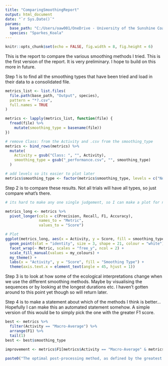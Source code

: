 ```yaml
---
title: "ComparingSmoothingReport"
output: html_document
date: "`r Sys.Date()`"
params:
  base_path: "C:/Users/oaw001/OneDrive - University of the Sunshine Coast/PostProcessing"
  species: "Sparkes_Koala"
---
```


```r
knitr::opts_chunk$set(echo = FALSE, fig.width = 8, fig.height = 6)
```

This is the report to compare the various smoothing methods I tried. This is the first version of the report. It is very preliminary. I hope to build on this more in future.

Step 1 is to find all the smoothing types that have been tried and load in their data to a consolidated file.
```r
metrics_list <- list.files(
  file.path(base_path, "Output", species),
  pattern = "*?.csv",
  full.names = TRUE
)

metrics <- lapply(metrics_list, function(file) {
  fread(file) %>%
    mutate(smoothing_type = basename(file)) 
})

# remove Class: from the Activity and .csv from the smoothing_type
metrics <- bind_rows(metrics) %>%
  mutate(
    Activity = gsub("Class: ", "", Activity),
    smoothing_type = gsub("_performance.csv", "", smoothing_type)
  )

# add levels so its easier to plot later
metrics$smoothing_type <- factor(metrics$smoothing_type, levels = c("NoSmoothing", "ModeSmoothing", "DurationSmoothing", "ConfusionSmoothing", "TransitionSmoothing", "HMMSmoothing", "BayesianSmoothing", "LSTMSmoothing"))

```

Step 2 is to compare these results. Not all trials will have all types, so just compare what's there.
```r
# its hard to make any one single judgement, so I can make a plot for now

metrics_long <- metrics %>%
  pivot_longer(cols = c(Precision, Recall, F1, Accuracy), 
               names_to = "Metric", 
               values_to = "Score")

# Plot
ggplot(metrics_long, aes(x = Activity, y = Score, fill = smoothing_type)) +
  geom_point(stat = "identity", size = 3, shape = 21, colour = "white") +
  facet_wrap(~ Metric, scales = "free_y", ncol = 2) +
  scale_fill_manual(values = my_colours) +
  my_theme() +
  labs(x = "Activity", y = "Score", fill = "Smoothing Type") +
  theme(axis.text.x = element_text(angle = 45, hjust = 1))

```

Step 3 is to look at how some of the ecological interpretations change when we use the different smoothing methods. Maybe by visualising the sequences or by looking at the longest durations etc. I haven't gotten around to this point yet though so will return later.

Step 4 is to make a statement about which of the methods I think is better... Hopefully I can make this an automated statement somehow. A simple version of this would be to simply pick the one with the greater F1 score.

```r

best <- metrics %>%
  filter(Activity == "Macro-Average") %>%
  arrange(F1) %>%
  tail(1)
best <- best$smoothing_type
  
improvement <- metrics$F1[metrics$Activity == "Macro-Average" & metrics$smoothing_type == best] - metrics$F1[metrics$Activity == "Macro-Average" & metrics$smoothing_type == "NoSmoothing"]

paste0("The optimal post-processing method, as defined by the greatest F1 score, is the ", best, " method. Use of this post-processing smoothing method increases F1 by ", round(improvement,5), ".")

```

